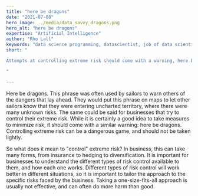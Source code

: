```yaml
---
title: "here be dragons"
date: "2021-07-08"
hero_image: ../media/data_savvy_dragons.png
hero_alt: "here be dragons"
expertise: "Artificial Intelligence"
author: "Rho Lall"
keywords: "data science programming, datascientist, job of data scientist, data driven insights, data driven solutions"
short: "

Attempts at controlling extreme risk should come with a warning, here be dragons.

"

---
```


Here be dragons. This phrase was often used by sailors to warn others of the dangers that lay ahead. They would put this phrase on maps to let other sailors know that they were entering uncharted territory, where there were many unknown risks. The same could be said for businesses that try to control their extreme risk. While it is certainly a good idea to take measures to minimize risk, it should come with a similar warning: here be dragons. Controlling extreme risk can be a dangerous game, and should not be taken lightly.

So what does it mean to "control" extreme risk? In business, this can take many forms, from insurance to hedging to diversification. It is important for businesses to understand the different types of risk control available to them, and how each one works. Different types of risk control will work better in different situations, so it is important to tailor the approach to the specific risks faced by the business. Taking a one-size-fits-all approach is usually not effective, and can often do more harm than good.


